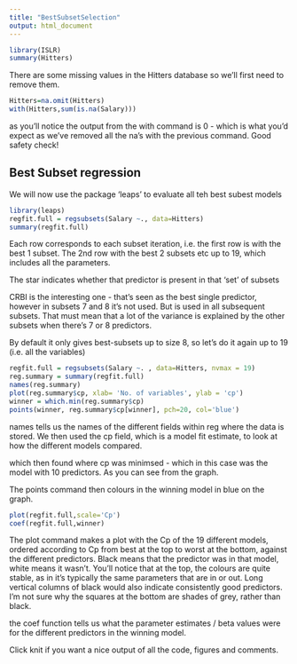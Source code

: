 ```yaml
---
title: "BestSubsetSelection"
output: html_document
---
```


```r
library(ISLR)
summary(Hitters)
```

There are some missing values in the Hitters database so we'll first need to remove them.

```r
Hitters=na.omit(Hitters)
with(Hitters,sum(is.na(Salary)))
```

as you'll notice the output from the with command is 0 - which is what you'd expect as we've removed all the na's with the previous command. Good safety check!


Best Subset regression
------------------------

We will now use the package 'leaps' to evaluate all teh best subest models

```r
library(leaps)
regfit.full = regsubsets(Salary ~., data=Hitters)
summary(regfit.full)
```

Each row corresponds to each subset iteration, i.e. the first row is with the best 1 subset. The 2nd row with the best 2 subsets etc up to 19, which includes all the parameters.

The star indicates whether that predictor is present in that 'set' of subsets

CRBI is the interesting one - that's seen as the best single predictor, however in subsets 7 and 8 it's not used. But is used in all subsequent subsets. That must mean that a lot of the variance is explained by the other subsets when there's 7 or 8 predictors.

By default it only gives best-subsets up to size 8, so let's do it again up to 19 (i.e. all the variables)

```r
regfit.full = regsubsets(Salary ~. , data=Hitters, nvmax = 19)
reg.summary = summary(regfit.full)
names(reg.summary)
plot(reg.summary$cp, xlab= 'No. of variables', ylab = 'cp')
winner = which.min(reg.summary$cp)
points(winner, reg.summary$cp[winner], pch=20, col='blue')
```
names tells us the names of the different fields within reg where the data is stored. We then used the cp field, which is a model fit estimate, to look at how the different models compared.

which then found where cp was minimsed - which in this case was the model with 10 predictors. As you can see from the graph.

The points command then colours in the winning model in blue on the graph.

```r
plot(regfit.full,scale='Cp')
coef(regfit.full,winner)
```

The plot command makes a plot with the Cp of the 19 different models, ordered according to Cp from best at the top to worst at the bottom, against the different predictors. Black means that the predictor was in that model, white means it wasn't. You'll notice that at the top, the colours are quite stable, as in it's typically the same parameters that are in or out. Long vertical columns of black would also indicate consistently good predictors.
I'm not sure why the squares at the bottom are shades of grey, rather than black.

the coef function tells us what the parameter estimates / beta values were for the different predictors in the winning model.

Click knit if you want a nice output of all the code, figures and comments.
